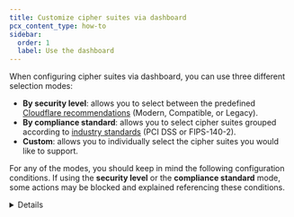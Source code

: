 ```yaml
---
title: Customize cipher suites via dashboard
pcx_content_type: how-to
sidebar:
  order: 1
  label: Use the dashboard
---
```



<Render file="cipher-suites-definition" />

When configuring cipher suites via dashboard, you can use three different selection modes:

- **By security level**: allows you to select between the predefined [Cloudflare recommendations](/ssl/edge-certificates/additional-options/cipher-suites/recommendations/) (Modern, Compatible, or Legacy).
- **By compliance standard**: allows you to select cipher suites grouped according to [industry standards](/ssl/edge-certificates/additional-options/cipher-suites/compliance-status/) (PCI DSS or FIPS-140-2).
- **Custom**: allows you to individually select the cipher suites you would like to support.

For any of the modes, you should keep in mind the following configuration conditions. If using the **security level** or the **compliance standard** mode, some actions may be blocked and explained referencing these conditions.

<Details header="Configuration conditions">
* Cipher suites are used in combination with other [SSL/TLS settings](/ssl/edge-certificates/additional-options/cipher-suites/#related-ssltls-settings).
* You cannot set specific TLS 1.3 ciphers. Instead, you can [enable TLS 1.3](/ssl/edge-certificates/additional-options/tls-13/#enable-tls-13) for your entire zone and Cloudflare will use all applicable [TLS 1.3 cipher suites](/ssl/edge-certificates/additional-options/cipher-suites/supported-cipher-suites/).
* Each cipher suite also supports a specific algorithm (RSA or ECDSA), so you should consider the algorithms in use by your edge certificates when making your ciphers selection. You can find this information under each certificate listed in [**SSL/TLS** > **Edge Certificates**](https://dash.cloudflare.com/?to=/:account/:zone/ssl-tls/edge-certificates).
* It is not possible to configure minimum TLS version nor cipher suites for [Cloudflare Pages](/pages/) hostnames.
</ Details>

## Steps

1. Log in to the [Cloudflare dashboard](https://dash.cloudflare.com/login) and select your account and domain.
2. Go to **SSL/TLS** > **Edge Certificates**.
3. For the **Cipher suites** setting select **Configure**.
4. Choose a mode to select your cipher suites and select **Next**.
5. Select a predefined set of cipher suites or, if you opted for **Custom**, specify which cipher suites you want to allow. Make sure you are aware of how your selection will interact with Minimum TLS version, TLS 1.3, and the certificate algorithm (ECDSA or RSA).
6. Select **Save** to confirm.